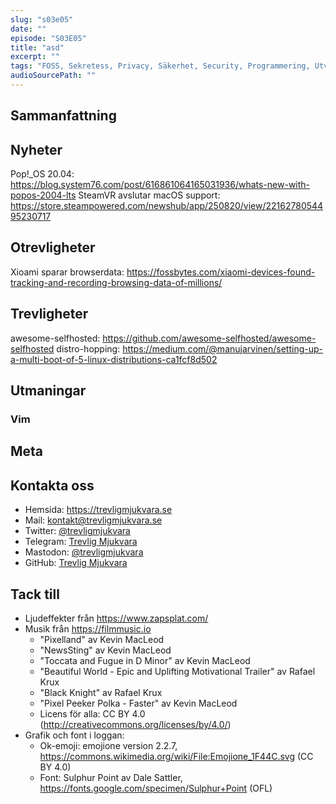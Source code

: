 ```yaml
---
slug: "s03e05"
date: ""
episode: "S03E05"
title: "asd"
excerpt: ""
tags: "FOSS, Sekretess, Privacy, Säkerhet, Security, Programmering, Utveckling, RaspberryPi, PinePhone, Technology, Linux, Open Source, Ubuntu, Arch, Fedora, ProtonMail, Inkscape, IoT, Internet of things, Superpaper, Octotree, Vim, git"
audioSourcePath: ""
---
```


## Sammanfattning

## Nyheter
Pop!_OS 20.04: https://blog.system76.com/post/616861064165031936/whats-new-with-popos-2004-lts
SteamVR avslutar macOS support: https://store.steampowered.com/newshub/app/250820/view/2216278054495230717


## Otrevligheter
Xioami sparar browserdata: https://fossbytes.com/xiaomi-devices-found-tracking-and-recording-browsing-data-of-millions/

## Trevligheter
awesome-selfhosted: https://github.com/awesome-selfhosted/awesome-selfhosted
distro-hopping: https://medium.com/@manujarvinen/setting-up-a-multi-boot-of-5-linux-distributions-ca1fcf8d502

## Utmaningar
### Vim


## Meta

## Kontakta oss
- Hemsida: https://trevligmjukvara.se
- Mail: kontakt@trevligmjukvara.se
- Twitter: [@trevligmjukvara](https://twitter.com/trevligmjukvara)
- Telegram: [Trevlig Mjukvara](https://t.me/trevligmjukvara)
- Mastodon: [@trevligmjukvara](https://mastodon.linuxkompis.se/@trevligmjukvara)
- GitHub: [Trevlig Mjukvara](https://github.com/trevligmjukvara)

## Tack till

- Ljudeffekter från https://www.zapsplat.com/
- Musik från https://filmmusic.io
  - "Pixelland" av Kevin MacLeod
  - "NewsSting" av Kevin MacLeod
  - "Toccata and Fugue in D Minor" av Kevin MacLeod
  - "Beautiful World - Epic and Uplifting Motivational Trailer" av Rafael Krux
  - "Black Knight" av Rafael Krux
  - "Pixel Peeker Polka - Faster" av Kevin MacLeod
  - Licens för alla: CC BY 4.0 (http://creativecommons.org/licenses/by/4.0/)
- Grafik och font i loggan:
  - Ok-emoji: emojione version 2.2.7, https://commons.wikimedia.org/wiki/File:Emojione_1F44C.svg (CC BY 4.0)
  - Font: Sulphur Point av Dale Sattler, https://fonts.google.com/specimen/Sulphur+Point (OFL)
